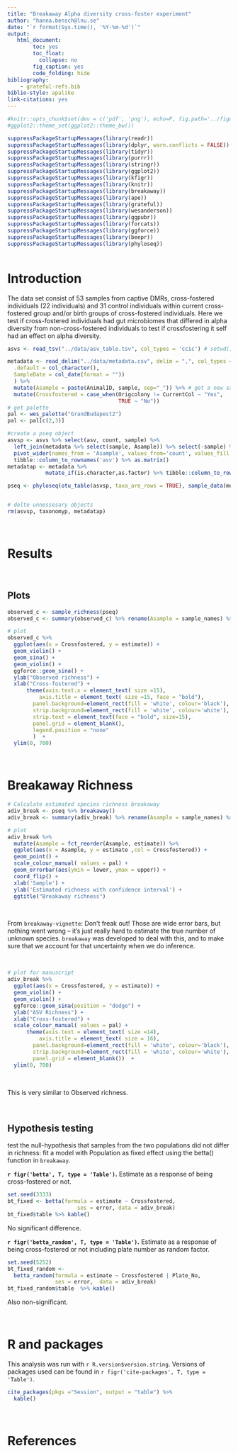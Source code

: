 ```yaml
---
title: "Breakaway Alpha diversity cross-foster experiment"
author: "hanna.bensch@lnu.se"
date: "`r format(Sys.time(), '%Y-%m-%d')`"
output:
   html_document:
        toc: yes
        toc_float:
          collapse: no
        fig_caption: yes
        code_folding: hide
bibliography: 
    - grateful-refs.bib
biblio-style: apalike
link-citations: yes
---
```



```r
#knitr::opts_chunk$set(dev = c('pdf', 'png'), echo=F, fig.path='../figures/')
#ggplot2::theme_set(ggplot2::theme_bw())
```

```r
suppressPackageStartupMessages(library(readr))
suppressPackageStartupMessages(library(dplyr, warn.conflicts = FALSE))
suppressPackageStartupMessages(library(tidyr))
suppressPackageStartupMessages(library(purrr))
suppressPackageStartupMessages(library(stringr))
suppressPackageStartupMessages(library(ggplot2))
suppressPackageStartupMessages(library(kfigr))
suppressPackageStartupMessages(library(knitr))
suppressPackageStartupMessages(library(breakaway))
suppressPackageStartupMessages(library(ape))
suppressPackageStartupMessages(library(grateful))
suppressPackageStartupMessages(library(wesanderson))
suppressPackageStartupMessages(library(ggpubr))
suppressPackageStartupMessages(library(forcats))
suppressPackageStartupMessages(library(ggforce))
suppressPackageStartupMessages(library(beepr))
suppressPackageStartupMessages(library(phyloseq))
```



```r
```


# Introduction

The data set consist of 53 samples from captive DMRs, cross-fostered individuals (22 individuals) and 31 control individuals within current cross-fostered group and/or birth groups of cross-fostered individuals. Here we test if cross-fostered individuals had gut microbiomes that differed in alpha diversity from non-cross-fostered individuals to test if crossfostering it self had an effect on alpha diversity.


```r
asvs <- read_tsv("../data/asv_table.tsv", col_types = 'ccic') # setwd() to "../scripts"

metadata <- read_delim("../data/metadata.csv", delim = ",", col_types = cols(
  .default = col_character(),
  SampleDate = col_date(format = "")) 
  ) %>%
  mutate(Asample = paste(AnimalID, sample, sep="_")) %>% # get a new sample ID with letter first
  mutate(Crossfostered = case_when(Origcolony != CurrentCol ~ "Yes",
                                   TRUE ~ "No"))
# get palette
pal <- wes_palette("GrandBudapest2")
pal <- pal[c(2,3)]

#create a pseq object
asvsp <- asvs %>% select(asv, count, sample) %>% 
  left_join(metadata %>% select(sample, Asample)) %>% select(-sample) %>% # give another sample name starting a letter as phyloseq once gave us problems with numbers
  pivot_wider(names_from = 'Asample', values_from='count', values_fill = 0) %>%
  tibble::column_to_rownames('asv') %>% as.matrix()
metadatap <- metadata %>% 
            mutate_if(is.character,as.factor) %>% tibble::column_to_rownames('Asample')

pseq <- phyloseq(otu_table(asvsp, taxa_are_rows = TRUE), sample_data(metadatap))


# delte unnessesary objects
rm(asvsp, taxonomyp, metadatap)
```


<p>&nbsp;</p>

# Results


<p>&nbsp;</p>

## Plots

```r

observed_c <- sample_richness(pseq)
observed_c <- summary(observed_c) %>% rename(Asample = sample_names) %>% left_join(metadata %>% select(Asample, Crossfostered))

# plot
observed_c %>% 
  ggplot(aes(x = Crossfostered, y = estimate)) +
  geom_violin() +
  geom_sina() + 
  geom_violin() +
  ggforce::geom_sina() +
  ylab("Observed richness") +
  xlab("Cross-fostered") +
      theme(axis.text.x = element_text( size =15),
          axis.title = element_text( size =15, face = "bold"),
        panel.background=element_rect(fill = 'white', colour='black'),
        strip.background=element_rect(fill = 'white', colour='white'),
        strip.text = element_text(face = "bold", size=15),
        panel.grid = element_blank(),
        legend.position = "none"
        )  +
  ylim(0, 700)

```

<p>&nbsp;</p>

# Breakaway Richness

```r
# Calculate estimated species richness breakaway
adiv_break <- pseq %>% breakaway()
adiv_break <- summary(adiv_break) %>% rename(Asample = sample_names) %>% left_join(metadata %>% select(Asample, Crossfostered, Plate_No))

# plot
adiv_break %>%
  mutate(Asample = fct_reorder(Asample, estimate)) %>%
  ggplot(aes(x = Asample, y = estimate ,col = Crossfostered)) +
  geom_point() +
  scale_colour_manual( values = pal) +
  geom_errorbar(aes(ymin = lower, ymax = upper)) +
  coord_flip() +
  xlab('Sample') + 
  ylab('Estimated richness with confidence interval') +
  ggtitle("Breakaway richness")

```


<p>&nbsp;</p>

From `breakaway-vignette`: Don't freak out! Those are wide error bars, but nothing went wrong -- it's just really hard to estimate the true number of unknown species. `breakaway` was developed to deal with this, and to make sure that we account for that uncertainty when we do inference.

<p>&nbsp;</p>


```r

# plot for manuscript
adiv_break %>%
  ggplot(aes(x = Crossfostered, y = estimate)) +
  geom_violin() +
  geom_violin() +
  ggforce::geom_sina(position = "dodge") +
  ylab("ASV Richness") +
  xlab("Cross-fostered") +
  scale_colour_manual( values = pal) +
      theme(axis.text = element_text( size =14),
          axis.title = element_text( size = 16),
        panel.background=element_rect(fill = 'white', colour='black'),
        strip.background=element_rect(fill = 'white', colour='white'),
        panel.grid = element_blank())  +
  ylim(0, 700)

```
<p>&nbsp;</p>

This is very similar to Observed richness.

<p>&nbsp;</p>

## Hypothesis testing

test the null-hypothesis that samples from the two populations did not differ in richness: fit a model with Population as fixed effect using the betta() function in `breakaway`.

**`r figr('betta', T, type = 'Table')`.** Estimate as a response of being cross-fostered or not.
```r
set.seed(3333)
bt_fixed <- betta(formula = estimate ~ Crossfostered, 
                      ses = error, data = adiv_break)
bt_fixed$table %>% kable()
```

No significant difference.



**`r figr('betta_random', T, type = 'Table')`.** Estimate as a response of being cross-fostered or not including plate number as random factor. 
```r
set.seed(5252)
bt_fixed_random <-
  betta_random(formula = estimate ~ Crossfostered | Plate_No, 
               ses = error,  data = adiv_break)
bt_fixed_random$table  %>% kable()
```

Also non-significant.


<p>&nbsp;</p>

# R and packages

This analysis was run with `r R.version$version.string`. Versions of packages used can be found in `r figr('cite-packages', T, type = 'Table')`.

```r
cite_packages(pkgs ="Session", output = "table") %>%
  kable()
```


<p>&nbsp;</p>

# References
